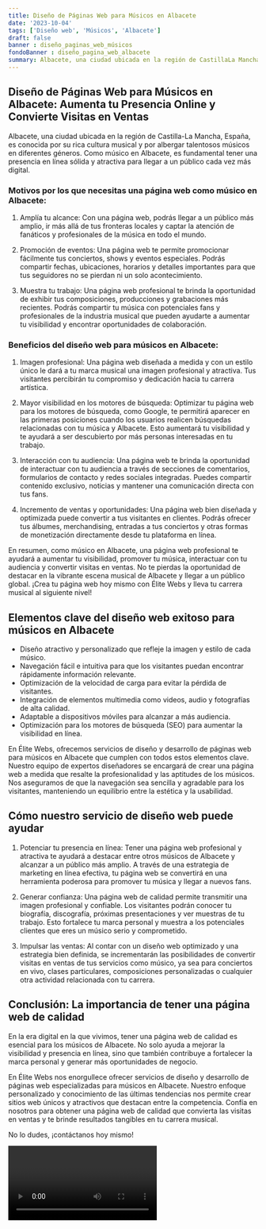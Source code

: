```yaml
---
title: Diseño de Páginas Web para Músicos en Albacete
date: '2023-10-04'
tags: ['Diseño web', 'Músicos', 'Albacete']
draft: false
banner : diseño_paginas_web_músicos
fondoBanner : diseño_pagina_web_albacete
summary: Albacete, una ciudad ubicada en la región de CastillaLa Mancha, España, es conocida por su rica cultura musical y por albergar talentosos músicos en diferentes géneros. Como músico en Albacete, es fundamental tener una presencia en línea sólida y atractiva para llegar a un público cada vez más digital.
---
```


## Diseño de Páginas Web para Músicos en Albacete: Aumenta tu Presencia Online y Convierte Visitas en Ventas

Albacete, una ciudad ubicada en la región de Castilla-La Mancha, España, es conocida por su rica cultura musical y por albergar talentosos músicos en diferentes géneros. Como músico en Albacete, es fundamental tener una presencia en línea sólida y atractiva para llegar a un público cada vez más digital.

### Motivos por los que necesitas una página web como músico en Albacete:

1. Amplía tu alcance: Con una página web, podrás llegar a un público más amplio, ir más allá de tus fronteras locales y captar la atención de fanáticos y profesionales de la música en todo el mundo.

2. Promoción de eventos: Una página web te permite promocionar fácilmente tus conciertos, shows y eventos especiales. Podrás compartir fechas, ubicaciones, horarios y detalles importantes para que tus seguidores no se pierdan ni un solo acontecimiento.

3. Muestra tu trabajo: Una página web profesional te brinda la oportunidad de exhibir tus composiciones, producciones y grabaciones más recientes. Podrás compartir tu música con potenciales fans y profesionales de la industria musical que pueden ayudarte a aumentar tu visibilidad y encontrar oportunidades de colaboración.

### Beneficios del diseño web para músicos en Albacete:

1. Imagen profesional: Una página web diseñada a medida y con un estilo único le dará a tu marca musical una imagen profesional y atractiva. Tus visitantes percibirán tu compromiso y dedicación hacia tu carrera artística.

2. Mayor visibilidad en los motores de búsqueda: Optimizar tu página web para los motores de búsqueda, como Google, te permitirá aparecer en las primeras posiciones cuando los usuarios realicen búsquedas relacionadas con tu música y Albacete. Esto aumentará tu visibilidad y te ayudará a ser descubierto por más personas interesadas en tu trabajo.

3. Interacción con tu audiencia: Una página web te brinda la oportunidad de interactuar con tu audiencia a través de secciones de comentarios, formularios de contacto y redes sociales integradas. Puedes compartir contenido exclusivo, noticias y mantener una comunicación directa con tus fans.

4. Incremento de ventas y oportunidades: Una página web bien diseñada y optimizada puede convertir a tus visitantes en clientes. Podrás ofrecer tus álbumes, merchandising, entradas a tus conciertos y otras formas de monetización directamente desde tu plataforma en línea.

En resumen, como músico en Albacete, una página web profesional te ayudará a aumentar tu visibilidad, promover tu música, interactuar con tu audiencia y convertir visitas en ventas. No te pierdas la oportunidad de destacar en la vibrante escena musical de Albacete y llegar a un público global. ¡Crea tu página web hoy mismo con Élite Webs y lleva tu carrera musical al siguiente nivel!

<GifSeo />

<Cta />

## Elementos clave del diseño web exitoso para músicos en Albacete

- Diseño atractivo y personalizado que refleje la imagen y estilo de cada músico.
- Navegación fácil e intuitiva para que los visitantes puedan encontrar rápidamente información relevante.
- Optimización de la velocidad de carga para evitar la pérdida de visitantes.
- Integración de elementos multimedia como videos, audio y fotografías de alta calidad.
- Adaptable a dispositivos móviles para alcanzar a más audiencia.
- Optimización para los motores de búsqueda (SEO) para aumentar la visibilidad en línea.

En Élite Webs, ofrecemos servicios de diseño y desarrollo de páginas web para músicos en Albacete que cumplen con todos estos elementos clave. Nuestro equipo de expertos diseñadores se encargará de crear una página web a medida que resalte la profesionalidad y las aptitudes de los músicos. Nos aseguramos de que la navegación sea sencilla y agradable para los visitantes, manteniendo un equilibrio entre la estética y la usabilidad.

## Cómo nuestro servicio de diseño web puede ayudar

1. Potenciar tu presencia en línea: Tener una página web profesional y atractiva te ayudará a destacar entre otros músicos de Albacete y alcanzar a un público más amplio. A través de una estrategia de marketing en línea efectiva, tu página web se convertirá en una herramienta poderosa para promover tu música y llegar a nuevos fans.

2. Generar confianza: Una página web de calidad permite transmitir una imagen profesional y confiable. Los visitantes podrán conocer tu biografía, discografía, próximas presentaciones y ver muestras de tu trabajo. Esto fortalece tu marca personal y muestra a los potenciales clientes que eres un músico serio y comprometido.

3. Impulsar las ventas: Al contar con un diseño web optimizado y una estrategia bien definida, se incrementarán las posibilidades de convertir visitas en ventas de tus servicios como músico, ya sea para conciertos en vivo, clases particulares, composiciones personalizadas o cualquier otra actividad relacionada con tu carrera.

## Conclusión: La importancia de tener una página web de calidad

En la era digital en la que vivimos, tener una página web de calidad es esencial para los músicos de Albacete. No solo ayuda a mejorar la visibilidad y presencia en línea, sino que también contribuye a fortalecer la marca personal y generar más oportunidades de negocio.

En Élite Webs nos enorgullece ofrecer servicios de diseño y desarrollo de páginas web especializadas para músicos en Albacete. Nuestro enfoque personalizado y conocimiento de las últimas tendencias nos permite crear sitios web únicos y atractivos que destacan entre la competencia. Confía en nosotros para obtener una página web de calidad que convierta las visitas en ventas y te brinde resultados tangibles en tu carrera musical.

No lo dudes, ¡contáctanos hoy mismo!

<Video />

<CtaBot job='Músicos' city='Albacete'/>

<Gmaps query='Albacete+españa+maps' />